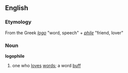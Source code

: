 ==English==
=== Etymology ===
From the Greek ''[[logo]]'' "word, speech" + ''[[phile]]'' "friend, lover"

=== Noun ===
'''logophile'''
# one who [[loves]] [[words]]; a word [[buff]]